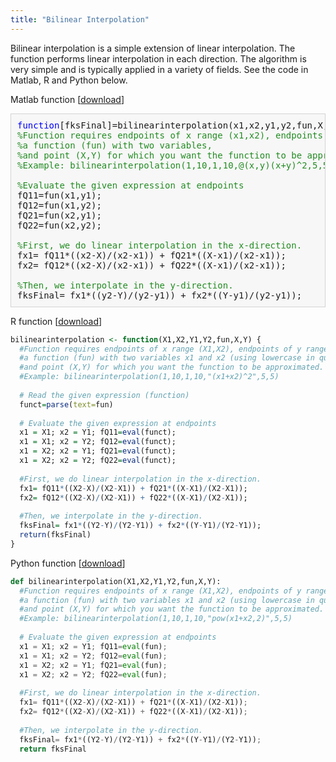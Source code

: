 ```yaml
---
title: "Bilinear Interpolation"
---
```



Bilinear interpolation is a simple extension of linear interpolation. The function performs linear interpolation in each direction. The algorithm is very simple and is typically applied in a variety of fields. See the code in Matlab, R and Python below.


Matlab function [[download](interpol/bilinearinterpolation.m)]

<div class="content"><pre class="codeinput"><span class="keyword">function</span>[fksFinal]=bilinearinterpolation(x1,x2,y1,y2,fun,X,Y)
<span class="comment">%Function requires endpoints of x range (x1,x2), endpoints of y range (y1,y2),</span>
<span class="comment">%a function (fun) with two variables,</span>
<span class="comment">%and point (X,Y) for which you want the function to be approximated.</span>
<span class="comment">%Example: bilinearinterpolation(1,10,1,10,@(x,y)(x+y)^2,5,5)</span>

<span class="comment">%Evaluate the given expression at endpoints</span>
fQ11=fun(x1,y1);
fQ12=fun(x1,y2);
fQ21=fun(x2,y1);
fQ22=fun(x2,y2);

<span class="comment">%First, we do linear interpolation in the x-direction.</span>
fx1= fQ11*((x2-X)/(x2-x1)) + fQ21*((X-x1)/(x2-x1));
fx2= fQ12*((x2-X)/(x2-x1)) + fQ22*((X-x1)/(x2-x1));

<span class="comment">%Then, we interpolate in the y-direction.</span>
fksFinal= fx1*((y2-Y)/(y2-y1)) + fx2*((Y-y1)/(y2-y1));
</pre>

R function [[download](interpol/bilinearinterpolation.R)]
```r
bilinearinterpolation <- function(X1,X2,Y1,Y2,fun,X,Y) {
  #Function requires endpoints of x range (X1,X2), endpoints of y range (Y1,Y2),
  #a function (fun) with two variables x1 and x2 (using lowercase in quotations), as for example "x1+x2",
  #and point (X,Y) for which you want the function to be approximated.
  #Example: bilinearinterpolation(1,10,1,10,"(x1+x2)^2",5,5) 
  
  # Read the given expression (function)
  funct=parse(text=fun)
  
  # Evaluate the given expression at endpoints
  x1 = X1; x2 = Y1; fQ11=eval(funct);
  x1 = X1; x2 = Y2; fQ12=eval(funct);
  x1 = X2; x2 = Y1; fQ21=eval(funct);
  x1 = X2; x2 = Y2; fQ22=eval(funct);
  
  #First, we do linear interpolation in the x-direction.
  fx1= fQ11*((X2-X)/(X2-X1)) + fQ21*((X-X1)/(X2-X1));
  fx2= fQ12*((X2-X)/(X2-X1)) + fQ22*((X-X1)/(X2-X1));
  
  #Then, we interpolate in the y-direction.
  fksFinal= fx1*((Y2-Y)/(Y2-Y1)) + fx2*((Y-Y1)/(Y2-Y1));
  return(fksFinal)
}
```

Python function [[download](interpol/bilinearinterpolation.py)]
```python
def bilinearinterpolation(X1,X2,Y1,Y2,fun,X,Y):
  #Function requires endpoints of x range (X1,X2), endpoints of y range (Y1,Y2),
  #a function (fun) with two variables x1 and x2 (using lowercase in quotations), as for example "x1+x2",
  #and point (X,Y) for which you want the function to be approximated.
  #Example: bilinearinterpolation(1,10,1,10,"pow(x1+x2,2)",5,5) 
  
  # Evaluate the given expression at endpoints
  x1 = X1; x2 = Y1; fQ11=eval(fun);
  x1 = X1; x2 = Y2; fQ12=eval(fun);
  x1 = X2; x2 = Y1; fQ21=eval(fun);
  x1 = X2; x2 = Y2; fQ22=eval(fun);
  
  #First, we do linear interpolation in the x-direction.
  fx1= fQ11*((X2-X)/(X2-X1)) + fQ21*((X-X1)/(X2-X1));
  fx2= fQ12*((X2-X)/(X2-X1)) + fQ22*((X-X1)/(X2-X1));
  
  #Then, we interpolate in the y-direction.
  fksFinal= fx1*((Y2-Y)/(Y2-Y1)) + fx2*((Y-Y1)/(Y2-Y1));
  return fksFinal
```



<style type="text/css">
pre.codeinput { padding:10px; border:1px solid #d3d3d3; background:#f7f7f7; }
pre.codeoutput { padding:10px 11px; margin:0px 0px 20px; color:#4c4c4c; }
pre.error { color:red; }
@media print { pre.codeinput, pre.codeoutput { word-wrap:break-word; width:100%; } }
span.keyword { color:#0000FF }
span.comment { color:#228B22 }
span.string { color:#A020F0 }
span.untermstring { color:#B20000 }
span.syscmd { color:#B28C00 }
</style>